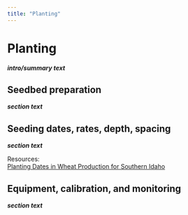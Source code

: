```yaml
---
title: "Planting"
---
```


# Planting
***intro/summary text***


## Seedbed preparation
***section text***

## Seeding dates, rates, depth, spacing
***section text***

Resources:  
[Planting Dates in Wheat Production for Southern Idaho](https://www.uidaho.edu/-/media/UIdaho-Responsive/Files/Extension/publications/bul/bul906.pdf)

## Equipment, calibration, and monitoring
***section text***